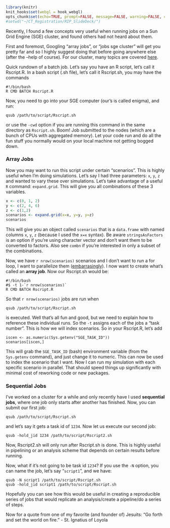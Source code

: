 ```r
library(knitr)
knit_hooks$set(webgl = hook_webgl) 
opts_chunk$set(echo=TRUE, prompt=FALSE, message=FALSE, warning=FALSE, comment="")
#setwd("~/CT_Registration/RIP_SlideDeck/")
```

Recently, I found a few concepts very useful when running jobs on a Sun Grid Engine (SGE) cluster, and found others had not heard about them.

First and foremost, Googling "array jobs", or "jobs sge cluster" will get you pretty far and so I highly suggest doing that before going anywhere else (after the --help of course).  For our cluster, many topics are covered [here](http://www.biostat.jhsph.edu/bit/cluster-usage.html).

Quick rundown of a batch job.  Let's say you have an R script, let's call it Rscript.R.  In a bash script (.sh file), let's call it Rscript.sh, you may have the commands

```
#!/bin/bash 
R CMD BATCH Rscript.R
```

Now, you need to go into your SGE computer (our's is called enigma), and run:
```
qsub /path/to/script/Rscript.sh
```
or use the `-cwd` option if you are running this command in the same directory as ```Rscript.sh```.  Boom!  Job submitted to the nodes (which are a bunch of CPUs with aggregated memory).  Let your code run and do all the fun stuff you normally would on your local machine not getting bogged down.

### Array Jobs
Now you may want to run this script under certain "scenarios".  This is highly useful when I'm doing simulations.  Let's say I had three parameters: `x`, `y`, `z` and wanted to vary these over simulations.  Let's take advantage of a useful `R` command: `expand.grid`.  This will give you all combinations of these 3 variables.

```r
x <- c(0, 1, 2)
y <- c(2, 4, 6)
z <- c(1,2)
scenarios <- expand.grid(x=x, y=y, y=z)
scenarios
```
This will give you an object called `scenarios` that is a `data.frame` with named columns `x`, `y`, `z` (because I used the `x=x` syntax).  Be aware `stringsAsFactors` is an option if you're using character vector and don't want them to be converted to factors.  Also see `combn` if you're interested in only a subset of the combinations.

Now, we have `r nrow(scenarios)` scenarios and I don't want to run a for loop, I want to parallelize them ([embarrasingly](http://en.wikipedia.org/wiki/Embarrassingly_parallel)).  I now want to create what's called an <strong>array job</strong>.  Now our Rscript.sh would be:
```
#!/bin/bash 
#$ -t 1-`r nrow(scenarios)`
R CMD BATCH Rscript.R
```
So that `r nrow(scenarios)` jobs are run when 
```
qsub /path/to/script/Rscript.sh
```
is executed.  Well that's all fun and good, but we need to explain how to reference these individual runs.  So the `-t` assigns each of the jobs a "task number".  This is how we will index scenarios.  So in your Rscript.R, let's add
```
iscen <- as.numeric(Sys.getenv("SGE_TASK_ID"))
scenarios[iscen,]
```
This will grab the `SGE_TASK_ID` (bash) environment variable (from the `Sys.getenv` command), and just change it to numeric.  This can now be used to index the scenario that I want.  Now I can run my simulation with each specific scenario in parallel.  That should speed things up significantly with minimal cost of reworking code or new packages.

### Sequential Jobs
I've worked on a cluster for a while and only recently have I used <strong>sequential jobs</strong>, where one job only starts after another has finished.  Now, you can submit our first job:
```
qsub /path/to/script/Rscript.sh
```
and let's say it gets a task id of `1234`.  Now let us execute our second job:
```
qsub -hold_jid 1234 /path/to/script/Rscript2.sh
```
Now, Rscript2.sh will only run after Rscript.sh is done.  This is highly useful in pipelining or an analysis scheme that depends on certain results before running.

Now, what if it's not going to be task id `1234`?  If you use the `-N` option, you can name the job, let's say "`script1`", and we have:
```
qsub -N script1 /path/to/script/Rscript.sh
qsub -hold_jid script1 /path/to/script/Rscript.sh
```
Hopefully you can see how this would be useful in creating a reproducible series of jobs that would replicate an analysis/create a pipeline/do a series of steps.

Now for a quote from one of my favorite (and founder of) Jesuits: "Go forth and set the world on fire." - St. Ignatius of Loyola





